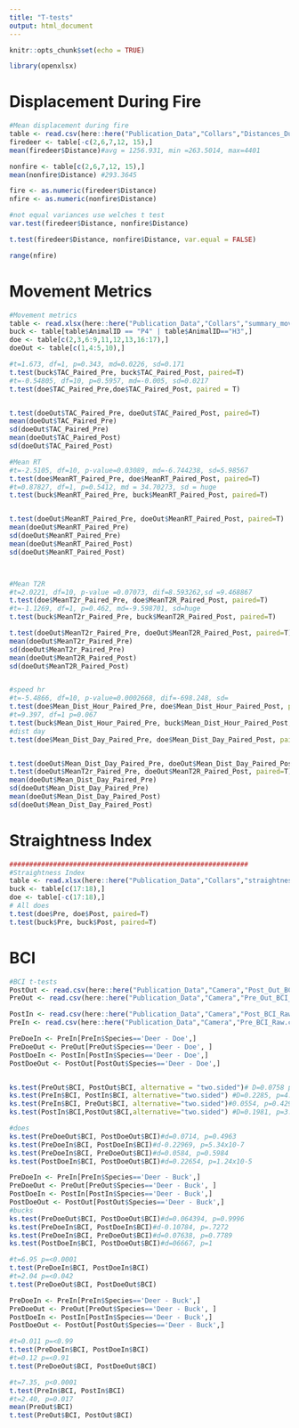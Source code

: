 ```yaml
---
title: "T-tests"
output: html_document
---
```


```r
knitr::opts_chunk$set(echo = TRUE)
```

```r
library(openxlsx)
```

# Displacement During Fire
```r

#Mean displacement during fire
table <- read.csv(here::here("Publication_Data","Collars","Distances_During_Fire_Final.csv"))
firedeer <- table[-c(2,6,7,12, 15),]
mean(firedeer$Distance)#avg = 1256.931, min =263.5014, max=4401

nonfire <- table[c(2,6,7,12, 15),]
mean(nonfire$Distance) #293.3645

fire <- as.numeric(firedeer$Distance)
nfire <- as.numeric(nonfire$Distance)

#not equal variances use welches t test
var.test(firedeer$Distance, nonfire$Distance)

t.test(firedeer$Distance, nonfire$Distance, var.equal = FALSE)

range(nfire)
```
# Movement Metrics
```r
#Movement metrics
table <- read.xlsx(here::here("Publication_Data","Collars","summary_move_collars.xlsx"))
buck <- table[table$AnimalID == "P4" | table$AnimalID=="H3",]
doe <- table[c(2,3,6:9,11,12,13,16:17),]
doeOut <- table[c(1,4:5,10),]

#t=1.673, df=1, p=0.343, md=0.0226, sd=0.171
t.test(buck$TAC_Paired_Pre, buck$TAC_Paired_Post, paired=T)
#t=-0.54805, df=10, p=0.5957, md=-0.005, sd=0.0217
t.test(doe$TAC_Paired_Pre,doe$TAC_Paired_Post, paired = T)


t.test(doeOut$TAC_Paired_Pre, doeOut$TAC_Paired_Post, paired=T)
mean(doeOut$TAC_Paired_Pre)
sd(doeOut$TAC_Paired_Pre)
mean(doeOut$TAC_Paired_Post)
sd(doeOut$TAC_Paired_Post)

#Mean RT
#t=-2.5105, df=10, p-value=0.03089, md=-6.744238, sd=5.98567
t.test(doe$MeanRT_Paired_Pre, doe$MeanRT_Paired_Post, paired=T)
#t=0.87827, df=1, p=0.5412, md = 34.70273, sd = huge
t.test(buck$MeanRT_Paired_Pre, buck$MeanRT_Paired_Post, paired=T)


t.test(doeOut$MeanRT_Paired_Pre, doeOut$MeanRT_Paired_Post, paired=T)
mean(doeOut$MeanRT_Paired_Pre)
sd(doeOut$MeanRT_Paired_Pre)
mean(doeOut$MeanRT_Paired_Post)
sd(doeOut$MeanRT_Paired_Post)



#Mean T2R
#t=2.0221, df=10, p-value =0.07073, dif=8.593262,sd =9.468867
t.test(doe$MeanT2r_Paired_Pre, doe$MeanT2R_Paired_Post, paired=T)
#t=-1.1269, df=1, p=0.462, md=-9.598701, sd=huge
t.test(buck$MeanT2r_Paired_Pre, buck$MeanT2R_Paired_Post, paired=T)

t.test(doeOut$MeanT2r_Paired_Pre, doeOut$MeanT2R_Paired_Post, paired=T)
mean(doeOut$MeanT2r_Paired_Pre)
sd(doeOut$MeanT2r_Paired_Pre)
mean(doeOut$MeanT2R_Paired_Post)
sd(doeOut$MeanT2R_Paired_Post)


#speed hr
#t=-5.4866, df=10, p-value=0.0002668, dif=-698.248, sd=
t.test(doe$Mean_Dist_Hour_Paired_Pre, doe$Mean_Dist_Hour_Paired_Post, paired=T)
#t=9.397, df=1 p=0.067
t.test(buck$Mean_Dist_Hour_Paired_Pre, buck$Mean_Dist_Hour_Paired_Post, paired=T)
#dist day
t.test(doe$Mean_Dist_Day_Paired_Pre, doe$Mean_Dist_Day_Paired_Post, paired=T)


t.test(doeOut$Mean_Dist_Day_Paired_Pre, doeOut$Mean_Dist_Day_Paired_Post, paired=T)
t.test(doeOut$MeanT2r_Paired_Pre, doeOut$MeanT2R_Paired_Post, paired=T)
mean(doeOut$Mean_Dist_Day_Paired_Pre)
sd(doeOut$Mean_Dist_Day_Paired_Pre)
mean(doeOut$Mean_Dist_Day_Paired_Post)
sd(doeOut$Mean_Dist_Day_Paired_Post)

```
# Straightness Index
```r

############################################################
#Straightness Index
table <- read.xlsx(here::here("Publication_Data","Collars","straightness_index.xlsx"))
buck <- table[c(17:18),]
doe <- table[-c(17:18),]
# All does
t.test(doe$Pre, doe$Post, paired=T)
t.test(buck$Pre, buck$Post, paired=T)
```
# BCI
```r
#BCI t-tests
PostOut <- read.csv(here::here("Publication_Data","Camera","Post_Out_BCI_Raw.csv"))
PreOut <- read.csv(here::here("Publication_Data","Camera","Pre_Out_BCI_Raw.csv"))

PostIn <- read.csv(here::here("Publication_Data","Camera","Post_BCI_Raw.csv"))
PreIn <- read.csv(here::here("Publication_Data","Camera","Pre_BCI_Raw.csv"))

PreDoeIn <- PreIn[PreIn$Species=='Deer - Doe',]
PreDoeOut <- PreOut[PreOut$Species=='Deer - Doe', ]
PostDoeIn <- PostIn[PostIn$Species=='Deer - Doe',]
PostDoeOut <- PostOut[PostOut$Species=='Deer - Doe',]


ks.test(PreOut$BCI, PostOut$BCI, alternative = "two.sided")# D=0.0758 p=0.2894
ks.test(PreIn$BCI, PostIn$BCI, alternative="two.sided") #D=0.2285, p=4.06x10-9 very small p
ks.test(PreIn$BCI, PreOut$BCI, alternative="two.sided")#0.0554, p=0.4292
ks.test(PostIn$BCI,PostOut$BCI,alternative="two.sided") #D=0.1981, p=3.504 x 10-5

#does
ks.test(PreDoeOut$BCI, PostDoeOut$BCI)#d=0.0714, p=0.4963
ks.test(PreDoeIn$BCI, PostDoeIn$BCI)#d-0.22969, p=5.34x10-7
ks.test(PreDoeIn$BCI, PreDoeOut$BCI)#d=0.0584, p=0.5984
ks.test(PostDoeIn$BCI, PostDoeOut$BCI)#d=0.22654, p=1.24x10-5

PreDoeIn <- PreIn[PreIn$Species=='Deer - Buck',]
PreDoeOut <- PreOut[PreOut$Species=='Deer - Buck', ]
PostDoeIn <- PostIn[PostIn$Species=='Deer - Buck',]
PostDoeOut <- PostOut[PostOut$Species=='Deer - Buck',]
#bucks
ks.test(PreDoeOut$BCI, PostDoeOut$BCI)#d=0.064394, p=0.9996
ks.test(PreDoeIn$BCI, PostDoeIn$BCI)#d-0.10784, p=.7272
ks.test(PreDoeIn$BCI, PreDoeOut$BCI)#d=0.07638, p=0.7789
ks.test(PostDoeIn$BCI, PostDoeOut$BCI)#d=06667, p=1

#t=6.95 p=<0.0001
t.test(PreDoeIn$BCI, PostDoeIn$BCI)
#t=2.04 p=<0.042
t.test(PreDoeOut$BCI, PostDoeOut$BCI)

PreDoeIn <- PreIn[PreIn$Species=='Deer - Buck',]
PreDoeOut <- PreOut[PreOut$Species=='Deer - Buck', ]
PostDoeIn <- PostIn[PostIn$Species=='Deer - Buck',]
PostDoeOut <- PostOut[PostOut$Species=='Deer - Buck',]

#t=0.011 p=<0.99
t.test(PreDoeIn$BCI, PostDoeIn$BCI)
#t=0.12 p=<0.91
t.test(PreDoeOut$BCI, PostDoeOut$BCI)

#t=7.35, p<0.0001
t.test(PreIn$BCI, PostIn$BCI)
#t=2.40, p=0.017
mean(PreOut$BCI)
t.test(PreOut$BCI, PostOut$BCI)
```

